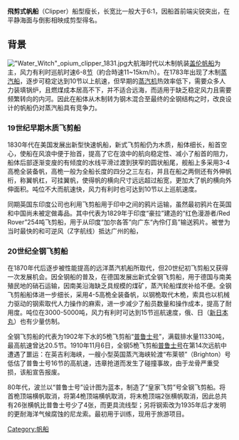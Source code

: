 {{multiple issues|
{{copyedit|time=2013-07-20T03:00:18+00:00}}
{{expand|time=2013-07-20T03:00:18+00:00}}

}}

'''飛剪式帆船'''（Clipper）船型瘦长，长宽比一般大于6:1，因船首前端尖锐突出，在平静海面与倒影相映成剪型得名。

== 背景 ==
[[File:"Water_Witch"_opium_clipper_1831.jpg|thumb]]大航海时代以木制帆装[[盖伦帆船|盖伦帆船]]为主，风力有利时巡航时速6-8[[节|节]]（約合時速11~15km/h）。在1783年出现了木制[[蒸汽船|蒸汽船]]，逐步可稳定达到10节以上航速，但早期的[[蒸汽机|蒸汽机]]热效率低下，需要众多人力装填锅炉，且燃煤成本居高不下，并不适合远海，而适用于缺乏稳定风力且需要频繁转向的内河。因此在船体从木制转为钢木混合至最终的全钢结构之时，改良设计的帆船仍对蒸汽船具有竞争力。

=== 19世纪早期木质飞剪船 ===
1830年代在美国发展出新型快速帆船，新式飞剪船仍为木质，船体细长，船首空心，使船在风浪中便于抬首，提高了它在浪中的航向稳定性、减小了船首的阻力，船体后部逐渐变廋的有倾度的水线平滑过渡到狭窄的圆状船尾，舰船上多采用3-4高桅全装备帆，高桅一般为全船长度的四分之三左右，并且在船之两侧还有外伸帆桁，称翼帆杠，可挂翼帆，使得帆的横向尺寸远远超过船宽，更加大了帆的横向外伸面积。吨位不大而航速快，风力有利时也可达到10节以上巡航速度。

同期英国东印度公司也利用飞剪船用于印中之间的鸦片运输，虽然最初鸦片在英国和中国尚未被定做毒品。其中代表为1829年于印度“豪拉”建造的“红色漫游者/Red Rover”254吨飞剪船，用于从印度“加尔各答”向广东“內伶仃島”输送鸦片。被誉为当时最快的和可逆风（Z字航线）抵达广州的船，

=== 20世纪全钢飞剪船 ===
在1870年代后逐步被性能提高的远洋蒸汽机船所取代，但20世纪初飞剪船又获得一次发展机会。因全钢船的普及，在德国发展出新式全钢飞剪船，用于德国与南美殖民地的硝石运输，因南美沿海缺乏具规模的煤矿，蒸汽轮船煤炭补给不便。全钢飞剪船船体进一步细长，采用4-5高桅全装备帆，以钢桅取代木桅，索具也以机械力驱动的钢索取代人力操作的麻索，进一步减少了船员数量和操作成本，提高了耐用度。吨位在3000-5000吨，风力有利时可达到15节巡航速度，俄、日（[[新日本丸|新日本丸]]）也有少量仿制。

全钢飞剪船的代表为1902年下水的5桅飞剪船“[[普鲁士号|普鲁士号]]”，满载排水量11330吨，最高航速曾达20.5节。1910年11月6日，全钢5桅飞剪船[[普鲁士号|普鲁士号]]在第14次远航中遭遇了噩运：在英吉利海峡，一艘小型英国蒸汽海峡轮渡“布莱顿”（Brighton）号低估了普鲁士号16节的高航速，违章抢道而发生了碰撞事故，由于龙骨严重受损，该船宣告报废。

80年代，波兰以“普鲁士号”设计图为蓝本，制造了“皇家飞剪”号全钢飞剪船。将首桅顶端横帆取消，将第4桅顶端横帆取消，将末桅顶端2张横帆取消，因此总共有26张横帆比普鲁士号少了4张，而更具流线型；另将钢索改为1935年后才发明的更耐海洋气候腐蚀的尼龙索。最初用于训练，现用于旅游项目。

{{Commonscat|Clippers}}

{{帆船}}
[[Category:帆船|Category:帆船]]